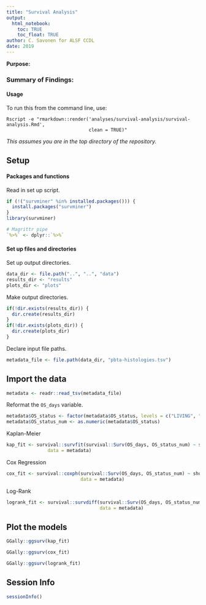 ```yaml
---
title: "Survival Analysis"
output: 
  html_notebook:
    toc: TRUE
    toc_float: TRUE
author: C. Savonen for ALSF CCDL
date: 2019
---
```


**Purpose:** 

### Summary of Findings:

#### Usage

To run this from the command line, use:
```
Rscript -e "rmarkdown::render('analyses/survival-analysis/survival-analysis.Rmd', 
                              clean = TRUE)"
```

_This assumes you are in the top directory of the repository._

## Setup

#### Packages and functions

Read in set up script.

```r
if (!("survminer" %in% installed.packages())) {
  install.packages("survminer")
}
library(survminer)

# Magrittr pipe
`%>%` <- dplyr::`%>%`
```

#### Set up files and directories

Set up output directories. 

```r
data_dir <- file.path("..", "..", "data")
results_dir <- "results"
plots_dir <- "plots"
```

Make output directories.

```r
if(!dir.exists(results_dir)) {
  dir.create(results_dir)
}
if(!dir.exists(plots_dir)) {
  dir.create(plots_dir)
}
```

Declare input file paths. 

```r
metadata_file <- file.path(data_dir, "pbta-histologies.tsv")
```

## Import the data

```r
metadata <- readr::read_tsv(metadata_file)
```

Reformat the `OS_days` variable. 

```r
metadata$OS_status <- factor(metadata$OS_status, levels = c("LIVING", "DECEASED"))
metadata$OS_status_num <- as.numeric(metadata$OS_status)
```

Kaplan-Meier

```r
kap_fit <- survival::survfit(survival::Surv(OS_days, OS_status_num) ~ short_histology,
               data = metadata)
```

Cox Regression 

```r
cox_fit <- survival::coxph(survival::Surv(OS_days, OS_status_num) ~ short_histology,
                           data = metadata)
```

Log-Rank 

```r
logrank_fit <- survival::survdiff(survival::Surv(OS_days, OS_status_num) ~ short_histology,
                                  data = metadata)
```

## Plot the models

```r
GGally::ggsurv(kap_fit)
```

```r
GGally::ggsurv(cox_fit)
```

```r
GGally::ggsurv(logrank_fit)
```

## Session Info

```r
sessionInfo()
```
